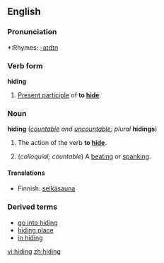 ==English==

===Pronunciation===
*:Rhymes: [[Rhymes:English:-aɪdɪŋ|-aɪdɪŋ]]

===Verb form===
'''hiding'''

# [[Present participle]] of '''to [[hide]]'''.

===Noun===
'''hiding''' (''[[countable]] and [[uncountable]]; plural'' '''hidings''')

# {{uncountable}} The action of the verb '''to [[hide]]'''.
# (''colloquial; countable'') A [[beating]] or [[spanking]].

====Translations====
{{trans-top|The action of the verb to hide}}
{{trans-mid}}
{{trans-bottom}}

{{trans-top|A beating or spanking}}
*Finnish: [[selkäsauna]]
{{trans-mid}}
{{trans-bottom}}

===Derived terms===
*[[go into hiding]]
*[[hiding place]]
*[[in hiding]]

[[vi:hiding]]
[[zh:hiding]]